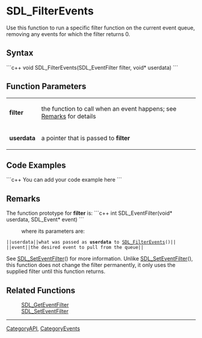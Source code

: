 <!-- pragma section-numbers off -->
<!-- pragma camelcase off -->

= SDL_FilterEvents =
Use this function to run a specific filter function on the current event queue, removing any events for which the filter returns 0.


== Syntax ==
```c++
void SDL_FilterEvents(SDL_EventFilter filter, void* userdata)
```

== Function Parameters ==
{|
|'''filter'''
|the function to call when an event happens; see [[#Remarks|Remarks]] for details
|-
|'''userdata'''
|a pointer that is passed to '''filter'''
|}

== Code Examples ==
```c++
You can add your code example here
```

== Remarks ==
The function prototype for '''filter''' is:
```c++
int SDL_EventFilter(void* userdata, SDL_Event* event)
```
: where its parameters are:
 ||<code>userdata</code>||what was passed as '''userdata''' to [[SDL_FilterEvents]]()||
 ||<code>event</code>||the desired event to pull from the queue||

See [[SDL_SetEventFilter]]() for more information. Unlike [[SDL_SetEventFilter]](), this function does not change the filter permanently, it only uses the supplied filter until this function returns.

== Related Functions ==
:[[SDL_GetEventFilter]]
:[[SDL_SetEventFilter]]

----
[[CategoryAPI]], [[CategoryEvents]]
